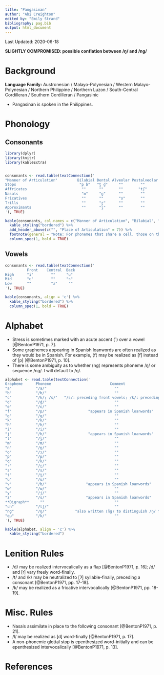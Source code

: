 ```yaml
---
title: "Pangasinan"
author: "Abi Creighton"
edited by: "Emily Strand"
bibliography: pag.bib
output: html_document
---
```


Last Updated: 2020-06-18

**SLIGHTLY COMPROMISED: possible conflation between /ŋ/ and /nɡ/**

# Background

**Language Family:** Austronesian / Malayo-Polynesian / Western Malayo-Polynesian / Northern Philippine / Northern Luzon / South-Central Cordilleran / Southern Cordilleran / Pangasinic

* Pangasinan is spoken in the Philippines.

# Phonology

## Consonants

```r

library(dplyr)
library(knitr)
library(kableExtra)


consonants <- read.table(textConnection('
"Manner of Articulation"         Bilabial Dental Alveolar Postalveolar Palatal Velar Glottal      
Stops                             "p b"   "t̪ d̪"     ""        ""         ""    "k ɡ"   ""       
Affricates                         ""      ""       ""       "tʃ"        ""     ""     ""
Nasals                             "m"     "n̪"      ""        ""         ""     "ŋ"    ""   
Fricatives                         ""      ""       "s"       ""         ""     ""     "h"    
Trills                             ""      "r̪"      ""        ""         ""     ""     ""   
Approximants                       ""      "l̪"      ""        ""         "j"    "w"    ""   
'), TRUE)

kable(consonants, col.names = c("Manner of Articulation", "Bilabial", "Dental", "Alveolar", "Postalveolar", "Palatal", "Velar", "Glottal"), align = 'c') %>%
  kable_styling("bordered") %>%
  add_header_above(c("", "Place of Articulation" = 7)) %>%
  footnote(general = "Note: For phonemes that share a cell, those on the left are voiceless and those on the right are voiced.", general_title = "") %>%
  column_spec(1, bold = TRUE)
```

## Vowels

```r
consonants <- read.table(textConnection('
          Front    Central  Back
High      "i"        ""     "u"
Mid       "ɛ"        ""     "ɔ"
Low       ""         "a"     ""
'), TRUE)

kable(consonants, align = 'c') %>%
  kable_styling("bordered") %>%
  column_spec(1, bold = TRUE)
```

# Alphabet

* Stress is sometimes marked with an acute accent (´) over a vowel [@BentonP1971, p. 7].
* Some graphemes appearing in Spanish loanwords are often realized as they would be in Spanish. For example, ⟨f⟩ may be realized as [f] instead of [p] [@BentonP1971, p. 10].
* There is some ambiguity as to whether ⟨ng⟩ represents phoneme /ŋ/ or sequence /nɡ/. I will default to /ŋ/.

```r

alphabet <- read.table(textConnection('
Grapheme      Phoneme                           Comment
"a"           "/a/"                               ""
"b"           "/b/"                               ""
"c"           "/k/; /s/"   "/s/: preceding front vowels; /k/: preceding back vowels"
"d"           "/d̪/"                               ""
"e"           "/ɛ/"                               ""
"f"           "/p/"                   "appears in Spanish loanwords"
"g"           "/ɡ/"                               ""
"k"           "/k/"                               ""
"h"           "/h/"                               ""
"i"           "/i/"                               ""
"j"           "/h/"                   "appears in Spanish loanwords"
"l"           "/l̪/"                               ""
"m"           "/m/"                               ""
"n"           "/n̪/"                               ""
"o"           "/ɔ/"                               ""
"p"           "/p/"                               ""
"q"           "/k/"                               ""
"r"           "/r̪/"                               ""
"s"           "/s/"                               ""
"t"           "/t̪/"                               ""
"u"           "/u/"                               ""
"v"           "/b/"                  "appears in Spanish loanwords"
"w"           "/w/"                               ""
"y"           "/j/"                               ""
"z"           "/s/"                  "appears in Spanish loanwords"
**Digraph**     ""                                ""
"ch"          "/tʃ/"                              ""
"ng"          "/ŋ/"             "also written ⟨ñg⟩ to distinguish /ŋ/ from /nɡ/ - however, this is not present in the Crúbadán corpus"
"qu"          "/k/"                               ""
'), TRUE)

kable(alphabet, align = 'c') %>%
  kable_styling("bordered")
```

# Lenition Rules

* /d/ may be realized intervocalically as a flap [@BentonP1971, p. 16]; /d/ and [ɾ] vary freely word-finally.
* /t/ and /k/ may be neutralized to [ʔ] syllable-finally, preceding a consonant [@BentonP1971, pp. 17-18].
* /k/ may be realized as a fricative intervocalically [@BentonP1971, pp. 18-19].

# Misc. Rules

* Nasals assimilate in place to the following consonant [@BentonP1971, p. 21].
* /l/ may be realized as [d] word-finally [@BentonP1971, p. 17].
* A non-phonemic glottal stop is epenthesized word-initially and can be epenthesized intervocalically [@BentonP1971, p. 13].

# References
